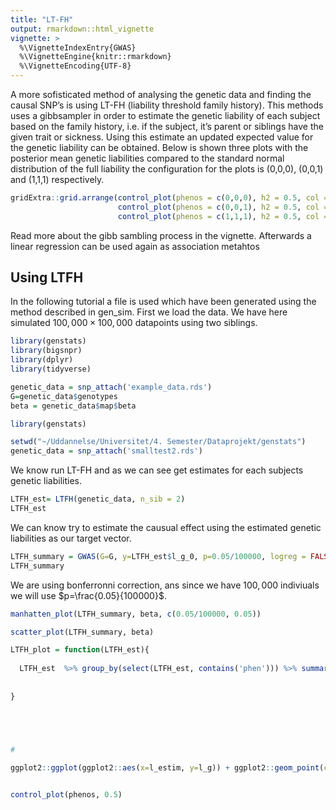 ```yaml
---
title: "LT-FH"
output: rmarkdown::html_vignette
vignette: >
  %\VignetteIndexEntry{GWAS}
  %\VignetteEngine{knitr::rmarkdown}
  %\VignetteEncoding{UTF-8}
---
```


A more sofisticated method of analysing the genetic data and finding the causal SNP's is using LT-FH (liability threshold family history). This methods uses a gibbsampler in order to estimate the genetic liability of each subject based on the family history, i.e. if the subject, it's parent or siblings have the given trait or sickness. Using this estimate an updated expected value for the genetic liability can be obtained.
Below is shown three plots with the posterior mean genetic liabilities compared to the standard normal distribution of the full liability the configuration for the plots is (0,0,0), (0,0,1) and (1,1,1) respectively.
```r
gridExtra::grid.arrange(control_plot(phenos = c(0,0,0), h2 = 0.5, col = "blue"),
                        control_plot(phenos = c(0,0,1), h2 = 0.5, col = "purple"),
                        control_plot(phenos = c(1,1,1), h2 = 0.5, col = "red"), heights = 0.5, name = c("Plots for configuration (0,0,0), (0,0,1), (1,1,1)"))
```

Read more about the gibb sambling process in the vignette. Afterwards a linear regression can be used again as association metahtos




## Using LTFH

In the following tutorial a file is used which have been generated using the method described in gen_sim. First we load the data. We have here simulated $100,000\times100,000$ datapoints using two siblings.
```r
library(genstats)
library(bigsnpr)
library(dplyr)
library(tidyverse)

genetic_data = snp_attach('example_data.rds')
G=genetic_data$genotypes
beta = genetic_data$map$beta

```


```r
library(genstats)

setwd("~/Uddannelse/Universitet/4. Semester/Dataprojekt/genstats")
genetic_data = snp_attach('smalltest2.rds')

```

We know run LT-FH and as we can see get estimates for each subjects genetic liabilities.
```r
LTFH_est= LTFH(genetic_data, n_sib = 2)
LTFH_est
```
We can know try to estimate the causual effect using the estimated genetic liabilities as our target vector.

```r
LTFH_summary = GWAS(G=G, y=LTFH_est$l_g_0, p=0.05/100000, logreg = FALSE, ncores=3)
LTFH_summary
```

We are using bonferronni correction, ans since we have $100,000$ indiviuals we will use $p=\frac{0.05}{100000}$.

```r
manhatten_plot(LTFH_summary, beta, c(0.05/100000, 0.05))
```


```r
scatter_plot(LTFH_summary, beta)
```









```r
LTFH_plot = function(LTFH_est){
  
  LTFH_est  %>% group_by(select(LTFH_est, contains('phen'))) %>% summarise(mean(l_f_p2), .groups ='keep')
  
  
}





#

ggplot2::ggplot(ggplot2::aes(x=l_estim, y=l_g)) + ggplot2::geom_point(color=) + ggplot2::geom_abline(slope=1) + geom_label(label=) 
  


```


```r
control_plot(phenos, 0.5)
```



